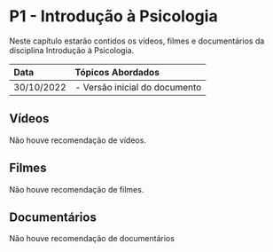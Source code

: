 # P1 - Introdução à Psicologia

Neste capítulo estarão contidos os vídeos, filmes e documentários da disciplina Introdução à Psicologia. 

|Data|Tópicos Abordados|
|:--|:--|
|30/10/2022|- Versão inicial do documento|

## Vídeos

Não houve recomendação de vídeos.

## Filmes

Não houve recomendação de filmes.

## Documentários

Não houve recomendação de documentários
